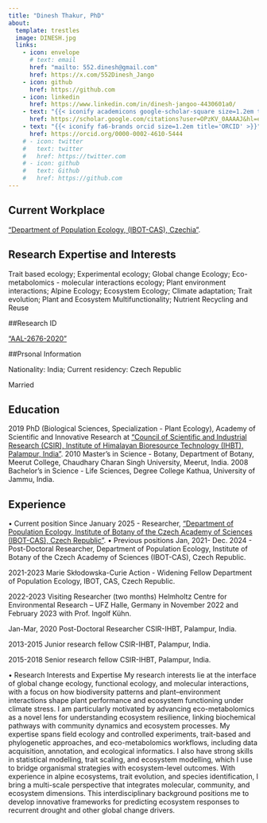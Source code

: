 ```yaml
---
title: "Dinesh Thakur, PhD"
about:
  template: trestles
  image: DINESH.jpg
  links:
    - icon: envelope
      # text: email
      href: "mailto: 552.dinesh@gmail.com"
      href: https://x.com/552Dinesh_Jango
    - icon: github
      href: https://github.com
    - icon: linkedin
      href: https://www.linkedin.com/in/dinesh-jangoo-4430601a0/
    - text: "{{< iconify academicons google-scholar-square size=1.2em title='Scholar'>}}"
      href: https://scholar.google.com/citations?user=OPzKV_0AAAAJ&hl=en
    - text: "{{< iconify fa6-brands orcid size=1.2em title='ORCID' >}}"
      href: https://orcid.org/0000-0002-4610-5444
    # - icon: twitter
    #   text: twitter
    #   href: https://twitter.com
    # - icon: github
    #   text: Github
    #   href: https://github.com
---
```






## Current Workplace

["Department of Population Ecology, (IBOT-CAS), Czechia"](https://www.ibot.cas.cz/popekol/).

## Research Expertise and Interests

Trait based ecology; Experimental ecology; Global change Ecology; Eco-metabolomics - molecular interactions ecology; Plant environment interactions; Alpine Ecology; Ecosystem Ecology; Climate adaptation; Trait evolution; Plant and Ecosystem Multifunctionality; Nutrient Recycling and Reuse

##Research ID

["AAL-2676-2020"](https://www.webofscience.com/wos/author/record/AAL-2676-2020) 

##Prsonal Information

Nationality: India; Current residency: Czech Republic

Married




## Education

2019 	PhD (Biological Sciences, Specialization - Plant Ecology), Academy of Scientific and Innovative Research at ["Council of Scientific and Industrial Research (CSIR), Institute of Himalayan Bioresource Technology (IHBT), Palampur, India"](https://www.ihbt.res.in/en/). 
2010 	Master’s in Science - Botany, Department of Botany, Meerut College, Chaudhary Charan Singh University, Meerut, India.
2008	Bachelor’s in Science - Life Sciences, Degree College Kathua, University of Jammu, India.

## Experience

•	Current position
Since January 2025 - Researcher, ["Department of Population Ecology, Institute of Botany of the Czech Academy of Sciences (IBOT-CAS), Czech Republic"](https://www.ibot.cas.cz/popekol/).
•	Previous positions
Jan, 2021- Dec. 2024 -	Post-Doctoral Researcher, Department of Population Ecology, Institute of Botany of the Czech Academy of Sciences (IBOT-CAS), Czech Republic. 

2021-2023       Marie Skłodowska-Curie Action - Widening Fellow 
	Department of Population Ecology, IBOT, CAS, Czech Republic.
	
2022-2023 	Visiting Researcher (two months)
	Helmholtz Centre for Environmental Research – UFZ Halle, Germany in November 2022 and February 2023 with Prof. Ingolf Kühn.
	
Jan-Mar, 2020	 Post-Doctoral Researcher 
	CSIR-IHBT, Palampur, India.
	
2013-2015	Junior research fellow
	CSIR-IHBT, Palampur, India.
	
2015-2018	Senior research fellow
	CSIR-IHBT, Palampur, India.

•	Research Interests and Expertise
My research interests lie at the interface of global change ecology, functional ecology, and molecular interactions, with a focus on how biodiversity patterns and plant–environment interactions shape plant performance and ecosystem functioning under climate stress. I am particularly motivated by advancing eco-metabolomics as a novel lens for understanding ecosystem resilience, linking biochemical pathways with community dynamics and ecosystem processes. My expertise spans field ecology and controlled experiments, trait-based and phylogenetic approaches, and eco-metabolomics workflows, including data acquisition, annotation, and ecological informatics. I also have strong skills in statistical modelling, trait scaling, and ecosystem modelling, which I use to bridge organismal strategies with ecosystem-level outcomes. With experience in alpine ecosystems, trait evolution, and species identification, I bring a multi-scale perspective that integrates molecular, community, and ecosystem dimensions. This interdisciplinary background positions me to develop innovative frameworks for predicting ecosystem responses to recurrent drought and other global change drivers.
